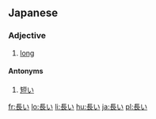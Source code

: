 ==Japanese==
{{ja-kanjitab|長}}
===Adjective===
{{ja-adj|kk|decl=i|hira=ながい|rom=nagai}}
# [[long]]

====Antonyms====
# [[短い]]

{{ja-i|長|なが|naga}}

[[fr:長い]]
[[lo:長い]]
[[li:長い]]
[[hu:長い]]
[[ja:長い]]
[[pl:長い]]